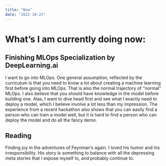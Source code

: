 ```yaml
---
title: "Now"
date: "2022-10-22"
---
```

# What's I am currently doing now:

## Finishing MLOps Specialization by DeepLearning.ai
I want to go into MLOps. One general assumption, reflected by the curriculum is that you need to know a lot about creating a machine learning first before going into MLOps. That is also the normal trajectory of "normal" MLOps. I also believe that you should have knowledge in the model before building one. Alas, I want to dive head first and see what I exactly need to deploy a model, which I believe involve a lot less than my impression. The experience from a recent hackathon also shows that you can easily find a person who can train a model well, but it is hard to find a person who can deploy the model and do all the fancy demo.

## Reading
Finding joy in the adventures of Feynman's again. I loved his humor and his irresponsibility. His story is something to balance with all the depressing meta stories that I expose myself to, and probably continue to.